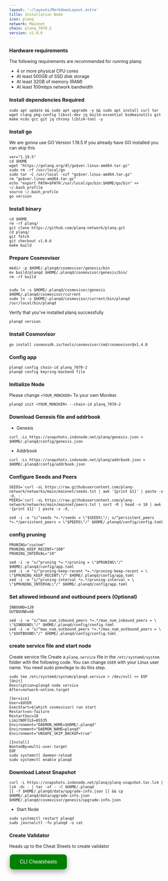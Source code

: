 ```yaml
---
layout: '~/layouts/MarkdownLayout.astro'
title: Installation Node
icon: planq
network: Mainnet
chain: planq_7070-2
version: v1.0.6
---
```


### Hardware requirements

The following requirements are recommended for running planq:

- 4 or more physical CPU cores
- At least 500GB of SSD disk storage
- At least 32GB of memory (RAM)
- At least 100mbps network bandwidth


### Install dependencies Required

```
sudo apt update && sudo apt upgrade -y && sudo apt install curl tar wget clang pkg-config libssl-dev jq build-essential bsdmainutils git make ncdu gcc git jq chrony liblz4-tool -y
```

### Install go

We are gonna use GO Version 1.19.5
If you already have GO installed you can skip this 

```
ver="1.19.5"
cd $HOME
wget "https://golang.org/dl/go$ver.linux-amd64.tar.gz"
sudo rm -rf /usr/local/go
sudo tar -C /usr/local -xzf "go$ver.linux-amd64.tar.gz"
rm "go$ver.linux-amd64.tar.gz"
echo "export PATH=$PATH:/usr/local/go/bin:$HOME/go/bin" >> ~/.bash_profile
source ~/.bash_profile
go version
```

### Install binary

```
cd $HOME
rm -rf planq/
git clone https://github.com/planq-network/planq.git
cd planq/
git fetch
git checkout v1.0.6
make build
```

### Prepare Cosmovisor
```
mkdir -p $HOME/.planqd/cosmovisor/genesis/bin
mv build/planqd $HOME/.planqd/cosmovisor/genesis/bin/
rm -rf build


sudo ln -s $HOME/.planqd/cosmovisor/genesis $HOME/.planqd/cosmovisor/current
sudo ln -s $HOME/.planqd/cosmovisor/current/bin/planqd /usr/local/bin/planqd
```

Verify that you've installed planq successfully

```
planqd version
```

### Install Cosmovisor
```
go install cosmossdk.io/tools/cosmovisor/cmd/cosmovisor@v1.4.0
```

### Config app

```
planqd config chain-id planq_7070-2
planqd config keyring-backend file
```

### Initialize Node

Please change `<YOUR_MONIKER>` To your own Moniker.

```
planqd init <YOUR_MONIKER> --chain-id planq_7070-2
```

### Download Genesis file and addrbook

- Genesis

```
curl -Ls https://snapshots.indonode.net/planq/genesis.json > $HOME/.planqd/config/genesis.json
```

- Addrbook

```
curl -Ls https://snapshots.indonode.net/planq/addrbook.json > $HOME/.planqd/config/addrbook.json
```

### Configure Seeds and Peers

```
SEEDS=`curl -sL https://raw.githubusercontent.com/planq-network/networks/main/mainnet/seeds.txt | awk '{print $1}' | paste -s -d, -`
PEERS=`curl -sL https://raw.githubusercontent.com/planq-network/networks/main/mainnet/peers.txt | sort -R | head -n 10 | awk '{print $1}' | paste -s -d, -`

sed -i -e "s/^seeds *=.*/seeds = \"$SEEDS\"/; s/^persistent_peers *=.*/persistent_peers = \"$PEERS\"/" $HOME/.planqd/config/config.toml
```

### config pruning

```
PRUNING="custom"
PRUNING_KEEP_RECENT="100"
PRUNING_INTERVAL="19"

sed -i -e "s/^pruning *=.*/pruning = \"$PRUNING\"/" $HOME/.planqd/config/app.toml
sed -i -e "s/^pruning-keep-recent *=.*/pruning-keep-recent = \
\"$PRUNING_KEEP_RECENT\"/" $HOME/.planqd/config/app.toml
sed -i -e "s/^pruning-interval *=.*/pruning-interval = \
\"$PRUNING_INTERVAL\"/" $HOME/.planqd/config/app.toml
```

### Set allowed inbound and outbound peers (Optional)

```
INBOUND=120
OUTBOUND=60

sed -i -e "s/^max_num_inbound_peers *=.*/max_num_inbound_peers = \
\"$INBOUND\"/" $HOME/.planqd/config/config.toml
sed -i -e "s/^max_num_outbound_peers *=.*/max_num_outbound_peers = \
\"$OUTBOUND\"/" $HOME/.planqd/config/config.toml
```

### create service file and start node

Create service file
Create a `planq.service` file in the `/etc/systemd/system` folder with the following code. 
You can change `USER` with your Linux user name. You need sudo previlege to do this step.

```
sudo tee /etc/systemd/system/planqd.service > /dev/null << EOF
[Unit]
Description=planqd node service
After=network-online.target

[Service]
User=$USER
ExecStart=$(which cosmovisor) run start
Restart=on-failure
RestartSec=10
LimitNOFILE=65535
Environment="DAEMON_HOME=$HOME/.planqd"
Environment="DAEMON_NAME=planqd"
Environment="UNSAFE_SKIP_BACKUP=true"

[Install]
WantedBy=multi-user.target
EOF
sudo systemctl daemon-reload
sudo systemctl enable planqd
```

### Download Latest Snapshot
```
curl -L https://snapshots.indonode.net/planq/planq-snapshot.tar.lz4 | lz4 -dc - | tar -xf - -C $HOME/.planqd
[[ -f $HOME/.planqd/data/upgrade-info.json ]] && cp $HOME/.planqd/data/upgrade-info.json $HOME/.planqd/cosmovisor/genesis/upgrade-info.json
```

- Start Node

```
sudo systemctl restart planqd
sudo journalctl -fu planqd -o cat
```

### Create Validator

Heads up to the Cheat Sheets to create validator

<a href="https://www.indonode.net/mainnet/planq/cheat" target="_blank">
  <button style="background-color: green; border: none; color: white; padding: 15px 32px; text-align: center; text-decoration: none; display: inline-block; font-size: 16px; margin: 4px 2px; cursor: pointer; border-radius: 10px; box-shadow: 0 8px 16px 0 rgba(0,0,0,0.2), 0 6px 20px 0 rgba(0,0,0,0.19);" onmouseover="this.style.boxShadow='0 0 0 4px rgba(0,255,0,0.5)'" onmouseout="this.style.boxShadow='0 8px 16px 0 rgba(0,0,0,0.2), 0 6px 20px 0 rgba(0,0,0,0.19)'">CLI Cheatsheets</button>
</a>
